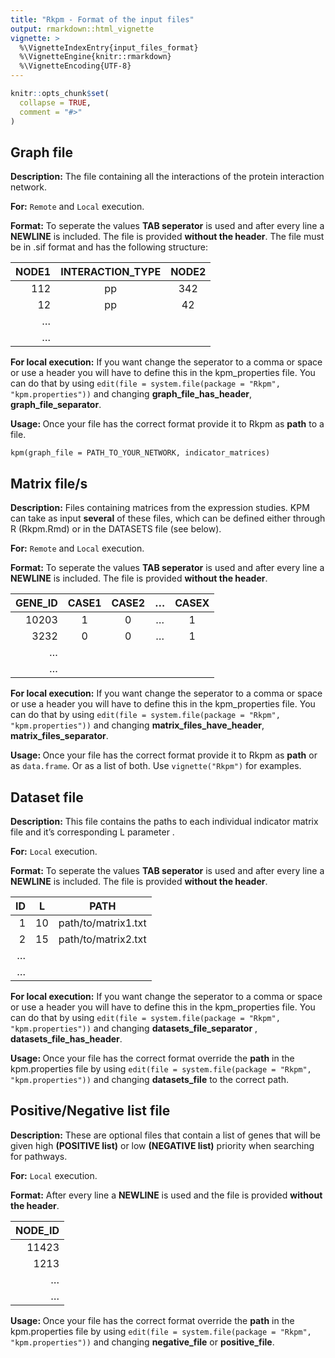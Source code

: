 ```yaml
---
title: "Rkpm - Format of the input files"
output: rmarkdown::html_vignette
vignette: >
  %\VignetteIndexEntry{input_files_format}
  %\VignetteEngine{knitr::rmarkdown}
  %\VignetteEncoding{UTF-8}
---
```


```r
knitr::opts_chunk$set(
  collapse = TRUE,
  comment = "#>"
)
```

## Graph file 
**Description:** The file containing all the interactions of the protein interaction network.

**For:** `Remote` and `Local` execution.

**Format:** To seperate the values **TAB seperator** is used and after every line a **NEWLINE** is included. The file is provided **without the header**. The file must be in .sif format and has the following structure:

| NODE1 | INTERACTION_TYPE | NODE2  |
|------:|:----------------:|:------:|
| 112   |  pp              |  342   |
| 12    |  pp              |  42    |
| ...                               |
| ...                               |


**For local execution:** If you want change the seperator to a comma or space or use a header you will have to define this in the kpm_properties file. You can do that by using `edit(file = system.file(package = "Rkpm", "kpm.properties"))` and changing **graph_file_has_header**, **graph_file_separator**.

**Usage: ** Once your file has the correct format provide it to Rkpm as **path** to a file.

`kpm(graph_file = PATH_TO_YOUR_NETWORK, indicator_matrices)`

## Matrix file/s
**Description:** Files containing matrices from the expression studies.
KPM can take as input **several** of these files, which can be defined either through R (Rkpm.Rmd) 
or in the DATASETS file (see below). 

**For:** `Remote` and `Local` execution.

**Format:** To seperate the values **TAB seperator** is used and after every line a **NEWLINE** is included. The file is provided **without the header**.

| GENE_ID | CASE1 | CASE2  | ...  | CASEX  |
|--------:|:-----:|:------:|:----:|:------:|
| 10203   |  1    |  0     | ...  | 1      |
| 3232    |  0    |  0     | ...  | 1      |      
| ...                                      |
| ...                                      |

**For local execution:** If you want change the seperator to a comma or space or use a header you will have to define this in the kpm_properties file. You can do that by using `edit(file = system.file(package = "Rkpm", "kpm.properties"))` and changing **matrix_files_have_header**, **matrix_files_separator**.

**Usage: ** Once your file has the correct format provide it to Rkpm as **path** or as `data.frame`. Or as a list of both. Use `vignette("Rkpm")` for examples.


## Dataset file 
**Description:** This file contains the paths to each individual
indicator matrix file and it's corresponding L parameter .

**For:** `Local` execution.

**Format:** To seperate the values **TAB seperator** is used and after every line a **NEWLINE** is included. The file is provided **without the header**. 

| ID   | L                | PATH                     |
|-----:|:----------------:|:------------------------:|
| 1    |  10              |  path/to/matrix1.txt     |
| 2    |  15              |   path/to/matrix2.txt    |
| ...                                                |
| ...                                                |

**For local execution:** If you want change the seperator to a comma or space or use a header you will have to define this in the kpm_properties file. You can do that by using `edit(file = system.file(package = "Rkpm", "kpm.properties"))` and changing **datasets_file_separator** , **datasets_file_has_header**.

**Usage: ** Once your file has the correct format override the **path** in the kpm.properties file by using `edit(file = system.file(package = "Rkpm", "kpm.properties"))` and changing **datasets_file** to the correct path.

## Positive/Negative list file 
**Description:** These are optional files that contain
a list of genes that will be given high **(POSITIVE list)** or low **(NEGATIVE list)**
priority when searching for pathways.

**For:** `Local` execution.

**Format:** After every line a **NEWLINE** is used and the file is provided **without the header**. 

| NODE_ID   |
|----------:|
| 11423     | 
| 1213      | 
| ...       |            
| ...       |


**Usage: ** Once your file has the correct format override the **path** in the kpm.properties file by using `edit(file = system.file(package = "Rkpm", "kpm.properties"))` and changing **negative_file** or **positive_file**.

